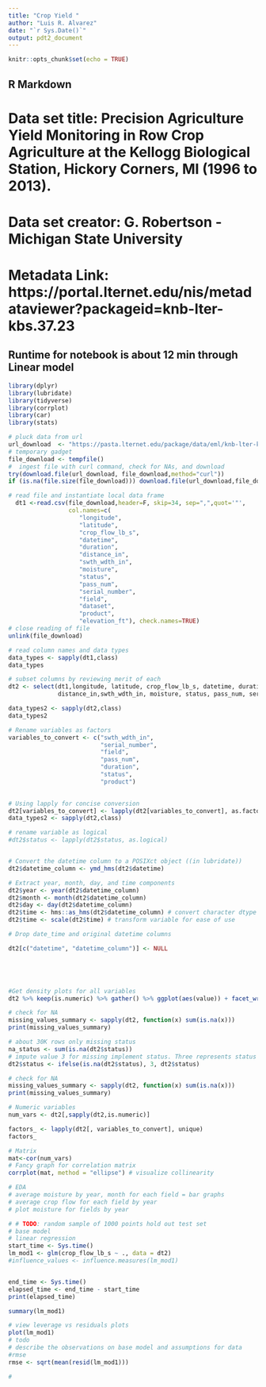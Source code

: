 ```yaml
---
title: "Crop Yield "
author: "Luis R. Alvarez"
date: "`r Sys.Date()`"
output: pdt2_document
---
```


```r
knitr::opts_chunk$set(echo = TRUE)
```

## R Markdown

# Data set title: Precision Agriculture Yield Monitoring in Row Crop Agriculture at the Kellogg Biological Station, Hickory Corners, MI  (1996 to 2013).
# Data set creator:  G. Robertson - Michigan State University 
# Metadata Link: https://portal.lternet.edu/nis/metadataviewer?packageid=knb-lter-kbs.37.23

## Runtime for notebook is about 12 min through Linear model

```r
library(dplyr)
library(lubridate)
library(tidyverse)
library(corrplot)
library(car)
library(stats)
```

```r
# pluck data from url
url_download  <- "https://pasta.lternet.edu/package/data/eml/knb-lter-kbs/37/23/610992a4f20d12c39908281b822291a6" 
# temporary gadget
file_download <- tempfile()
#  ingest file with curl command, check for NAs, and download
try(download.file(url_download, file_download,method="curl"))
if (is.na(file.size(file_download))) download.file(url_download,file_download,method="auto")

# read file and instantiate local data frame 
  dt1 <-read.csv(file_download,header=F, skip=34, sep=",",quot='"', 
                 col.names=c(
                    "longitude",     
                    "latitude",     
                    "crop_flow_lb_s",     
                    "datetime",     
                    "duration",     
                    "distance_in",     
                    "swth_wdth_in",     
                    "moisture",     
                    "status",     
                    "pass_num",     
                    "serial_number",     
                    "field",     
                    "dataset",     
                    "product",     
                    "elevation_ft"), check.names=TRUE)
# close reading of file               
unlink(file_download)


```

```r
# read column names and data types
data_types <- sapply(dt1,class)
data_types

# subset columns by reviewing merit of each
dt2 <- select(dt1,longitude, latitude, crop_flow_lb_s, datetime, duration, 
              distance_in,swth_wdth_in, moisture, status, pass_num, serial_number, field,elevation_ft, product)
```

```r
data_types2 <- sapply(dt2,class)
data_types2
```

```r
# Rename variables as factors
variables_to_convert <- c("swth_wdth_in",
                          "serial_number",
                          "field",
                          "pass_num",
                          "duration",
                          "status",
                          "product")
 

# Using lapply for concise conversion
dt2[variables_to_convert] <- lapply(dt2[variables_to_convert], as.factor)
data_types2 <- sapply(dt2,class)

# rename variable as logical
#dt2$status <- lapply(dt2$status, as.logical)


# Convert the datetime column to a POSIXct object ((in lubridate))
dt2$datetime_column <- ymd_hms(dt2$datetime)

# Extract year, month, day, and time components
dt2$year <- year(dt2$datetime_column)
dt2$month <- month(dt2$datetime_column)
dt2$day <- day(dt2$datetime_column)
dt2$time <- hms::as_hms(dt2$datetime_column) # convert character dtype to hours min seconds.
dt2$time <- scale(dt2$time) # transform variable for ease of use

# Drop date_time and original datetime columns

dt2[c("datetime", "datetime_column")] <- NULL



 

``` 

```r
#Get density plots for all variables
dt2 %>% keep(is.numeric) %>% gather() %>% ggplot(aes(value)) + facet_wrap(~ key, scales = "free")+geom_density(color="blue")

```

```r
# check for NA
missing_values_summary <- sapply(dt2, function(x) sum(is.na(x)))
print(missing_values_summary)

# about 30K rows only missing status
na_status <- sum(is.na(dt2$status))
# impute value 3 for missing implement status. Three represents status unknown
dt2$status <- ifelse(is.na(dt2$status), 3, dt2$status)

# check for NA
missing_values_summary <- sapply(dt2, function(x) sum(is.na(x)))
print(missing_values_summary)
```


```r
# Numeric variables
num_vars <- dt2[,sapply(dt2,is.numeric)]

factors_ <- lapply(dt2[, variables_to_convert], unique)
factors_

# Matrix
mat<-cor(num_vars)
# Fancy graph for correlation matrix
corrplot(mat, method = "ellipse") # visualize collinearity

```

```r
# EDA
# average moisture by year, month for each field = bar graphs
# average crop flow for each field by year
# plot moisture for fields by year
```

```r
# # TODO: random sample of 1000 points hold out test set
# base model
# linear regression
start_time <- Sys.time()
lm_mod1 <- glm(crop_flow_lb_s ~ ., data = dt2)
#influence_values <- influence.measures(lm_mod1)


end_time <- Sys.time()
elapsed_time <- end_time - start_time
print(elapsed_time)

```
```r
summary(lm_mod1)
```


```r
# view leverage vs residuals plots
plot(lm_mod1)
# todo
# describe the observations on base model and assumptions for data
#rmse
rmse <- sqrt(mean(resid(lm_mod1)))

#
```



